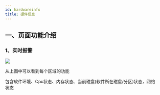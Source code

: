 ```yaml
---
id: hardwareinfo
title: 硬件信息
---
```


## 一、页面功能介绍

### 1、实时报警

![](/img/docs/hardwareinfo-1.png)

 从上图中可以看到每个区域的功能
 
 包含软件环境、Cpu状态、内存状态、当前磁盘(软件所在磁盘/分区)状态，网络状态

